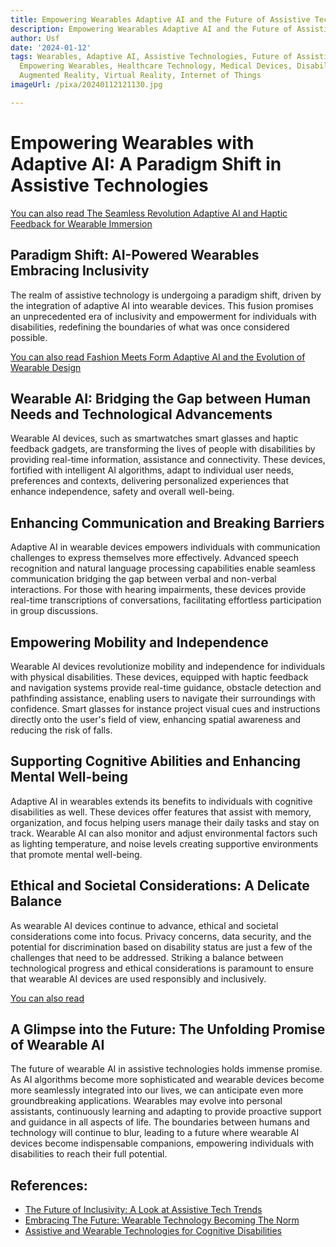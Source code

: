 ```yaml
---
title: Empowering Wearables Adaptive AI and the Future of Assistive Technologies
description: Empowering Wearables Adaptive AI and the Future of Assistive Technologies
author: Usf
date: '2024-01-12'
tags: Wearables, Adaptive AI, Assistive Technologies, Future of Assistive Technologies,
  Empowering Wearables, Healthcare Technology, Medical Devices, Disability, Accessibility,
  Augmented Reality, Virtual Reality, Internet of Things
imageUrl: /pixa/20240112121130.jpg

---
```

# Empowering Wearables with  Adaptive AI: A  Paradigm Shift in Assistive Technologies

[You can also read The Seamless Revolution Adaptive AI and Haptic Feedback for Wearable Immersion](The%20Seamless%20Revolution%20Adaptive%20AI%20and%20Haptic%20Feedback%20for%20Wearable%20Immersion)


## Paradigm  Shift: AI-Powered Wearables Embracing Inclusivity

The realm of assistive technology  is undergoing a paradigm shift, driven by the integration of adaptive AI into wearable devices. This fusion promises an unprecedented era of inclusivity and empowerment for individuals with disabilities,  redefining the boundaries of what  was once considered possible.

[You can also read Fashion Meets Form  Adaptive AI and the Evolution of Wearable Design](Fashion%20Meets%20Form%20Adaptive%20AI%20and%20the%20Evolution%20of%20Wearable%20Design)


##  Wearable AI: Bridging the Gap between Human Needs  and Technological Advancements

Wearable AI devices, such as smartwatches smart glasses  and haptic feedback gadgets, are transforming the lives of people with disabilities by providing real-time information, assistance and connectivity. These devices, fortified with intelligent  AI algorithms, adapt to  individual user needs, preferences and contexts, delivering personalized experiences that enhance independence, safety and overall well-being.

## Enhancing Communication and Breaking Barriers

Adaptive AI in wearable  devices  empowers individuals with communication challenges to express themselves more  effectively. Advanced speech recognition and natural language processing capabilities enable seamless communication  bridging the gap between verbal and non-verbal  interactions. For those with hearing impairments, these devices provide real-time transcriptions of conversations, facilitating effortless participation in group discussions.

## Empowering Mobility and Independence

Wearable AI devices  revolutionize  mobility and independence for individuals with physical disabilities. These devices, equipped with haptic feedback and navigation  systems provide real-time guidance, obstacle detection and pathfinding  assistance, enabling  users to navigate  their surroundings with confidence. Smart  glasses for instance project visual cues and instructions directly onto the user's field of view, enhancing spatial awareness  and reducing the risk of falls.

##  Supporting Cognitive Abilities and Enhancing Mental  Well-being

Adaptive AI in wearables extends its benefits to individuals  with cognitive disabilities as well. These devices offer  features that assist with memory, organization, and focus helping users manage their  daily tasks and stay on track. Wearable  AI can also  monitor and adjust environmental factors  such as lighting temperature, and noise levels creating supportive environments that promote mental well-being.

## Ethical and Societal Considerations:  A  Delicate Balance

As  wearable AI devices continue  to advance, ethical and societal considerations come into focus. Privacy concerns, data security, and the potential for discrimination based on disability status are just a few of the challenges that need to  be addressed. Striking a balance  between technological progress and ethical considerations is paramount to ensure that wearable AI devices  are used responsibly and inclusively.

[You can also  read ]()


## A Glimpse into the Future: The  Unfolding Promise of Wearable  AI

The future of wearable AI in assistive technologies holds immense promise. As  AI algorithms become more sophisticated and wearable devices become more seamlessly integrated  into our lives, we can anticipate even more groundbreaking applications. Wearables may evolve into personal assistants, continuously learning and  adapting to provide proactive support and guidance in  all aspects of life. The boundaries between humans and  technology will continue to blur,  leading to a future where wearable AI devices become indispensable  companions, empowering individuals with disabilities to reach their full potential.

## References:
- [The Future of Inclusivity: A Look at Assistive Tech Trends](https://www.uccellodesigns.com.au/blog/the-future-of-inclusivity-a-look-at-assistive-tech-trends/)
- [Embracing The Future: Wearable Technology Becoming The Norm](https://mytoolsforliving.com/blogs/my-tool-tips/embracing-the-future-adaptive-wearable-technology-becoming-the-norm)
- [Assistive and Wearable Technologies for Cognitive Disabilities](https://blogs.perficient.com/2023/10/16/empowering-minds-assistive-and-wearable-technologies-for-cognitive-disabilities/)
